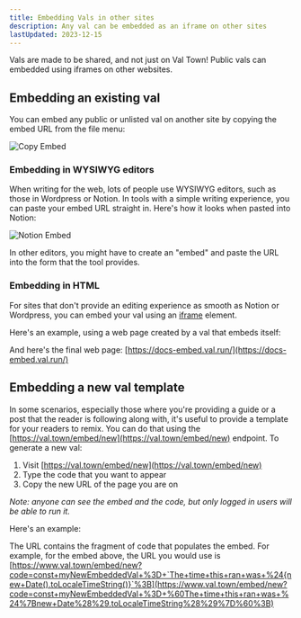 ```yaml
---
title: Embedding Vals in other sites
description: Any val can be embedded as an iframe on other sites
lastUpdated: 2023-12-15
---
```



Vals are made to be shared, and not just on Val Town! Public vals can
embedded using iframes on other websites.

## Embedding an existing val

You can embed any public or unlisted val on another site by copying the embed
URL from the file menu:

![Copy Embed](./embedding-vals-in-other-sites/copy.png)

### Embedding in WYSIWYG editors

When writing for the web, lots of people use WYSIWYG editors, such as those in
Wordpress or Notion. In tools with a simple writing experience, you can paste
your embed URL straight in. Here's how it looks when pasted into Notion:

![Notion Embed](./embedding-vals-in-other-sites/notion.gif)

In other editors, you might have to create an "embed" and paste the URL into the
form that the tool provides.

### Embedding in HTML

For sites that don't provide an editing experience as smooth as Notion or
Wordpress, you can embed your val using an
[iframe](https://developer.mozilla.org/en-US/docs/Web/HTML/Element/iframe)
element.

Here's an example, using a web page created by a val that embeds itself:

<Val url="https://www.val.town/embed/x/valdottown/hello-embed/embed-self.tsx" />

And here's the final web page: [https://docs-embed.val.run/](https://docs-embed.val.run/)

## Embedding a new val template

In some scenarios, especially those where you're providing a guide or a post
that the reader is following along with, it's useful to provide a template for
your readers to remix. You can do that using the
[https://val.town/embed/new](https://val.town/embed/new) endpoint. To generate a
new val:

1. Visit [https://val.town/embed/new](https://val.town/embed/new)
2. Type the code that you want to appear
3. Copy the new URL of the page you are on

_Note: anyone can see the embed and the code, but only logged in users will be able to run it._

Here's an example:

<Val url="https://www.val.town/embed/new?code=const+myNewEmbeddedVal+%3D+%60The+time+this+ran+was+%24%7Bnew+Date%28%29.toLocaleTimeString%28%29%7D%60%3B" />

The URL contains the fragment of code that populates the embed. For example, for
the embed above, the URL you would use is
[https://www.val.town/embed/new?code=const+myNewEmbeddedVal+%3D+`The+time+this+ran+was+%24{new+Date().toLocaleTimeString()}`%3B](https://www.val.town/embed/new?code=const+myNewEmbeddedVal+%3D+%60The+time+this+ran+was+%24%7Bnew+Date%28%29.toLocaleTimeString%28%29%7D%60%3B)